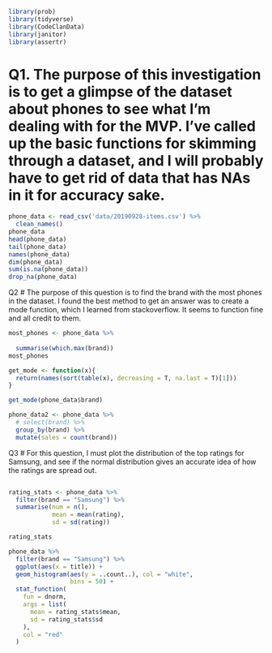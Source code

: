```r
library(prob)
library(tidyverse)
library(CodeClanData)
library(janitor)
library(assertr)

```
# Q1.  The purpose of this investigation is to get a glimpse of the dataset about phones to see what I'm dealing with for the MVP.  I've called up the basic functions for skimming through a dataset, and I will probably have to get rid of data that has NAs in it for accuracy sake.  
```r
phone_data <- read_csv('data/20190928-items.csv') %>% 
  clean_names()
phone_data
head(phone_data)
tail(phone_data)
names(phone_data)
dim(phone_data)
sum(is.na(phone_data))
drop_na(phone_data)

```
Q2
# The purpose of this question is to find the brand with the most phones in the dataset. I found the best method to get an answer was to create a mode function, which I learned from stackoverflow.  It seems to function fine and all credit to them.    
```r
most_phones <- phone_data %>%
   
  summarise(which.max(brand))
most_phones
```

```r
get_mode <- function(x){
  return(names(sort(table(x), decreasing = T, na.last = T)[1]))
}

get_mode(phone_data$brand)
```

```r
phone_data2 <- phone_data %>% 
  # select(brand) %>% 
  group_by(brand) %>% 
  mutate(sales = count(brand))
```

Q3
# For this question, I must plot the distribution of the top ratings for Samsung, and see if the normal distribution gives an accurate idea of how the ratings are spread out.  
```r
```


```r
rating_stats <- phone_data %>% 
  filter(brand == "Samsung") %>% 
  summarise(num = n(),
            mean = mean(rating),
            sd = sd(rating))

rating_stats
```


```r
phone_data %>% 
  filter(brand == "Samsung") %>% 
  ggplot(aes(x = title)) +
  geom_histogram(aes(y = ..count..), col = "white",
                 bins = 50) +
  stat_function(
    fun = dnorm,
    args = list(
      mean = rating_stats$mean,
      sd = rating_stats$sd
    ), 
    col = "red"
  )
```

```r

```

